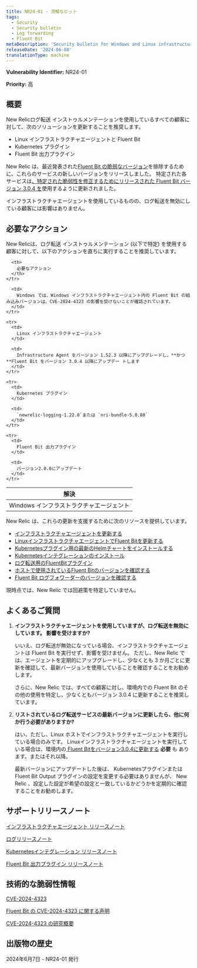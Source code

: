```yaml
---
title: NR24-01 - 流暢なビット
tags:
  - Security
  - Security bulletin
  - Log forwarding
  - Fluent Bit
metaDescription: 'Security bulletin for Windows and Linux infrastructure agent and Fluent Bit, the Kubernetes plugin, and the Fluent Bit output plugin.'
releaseDate: '2024-06-08'
translationType: machine
---
```


<DNT>**Vulnerability Identifier:**</DNT> NR24-01

<DNT>**Priority:**</DNT> 高

## 概要

New Relicログ転送 インストゥルメンテーションを使用しているすべての顧客に対して、次のソリューションを更新することを推奨します。

* Linux インフラストラクチャエージェントと Fluent Bit
* Kubernetes プラグイン
* Fluent Bit 出力プラグイン

New Relic は、最近発表された[Fluent Bit の脆弱なバージョン](https://nvd.nist.gov/vuln/detail/CVE-2024-4323)を排除するために、これらのサービスの新しいバージョンをリリースしました。 特定された各サービスは[、特定された脆弱性を修正するためにリリースされた Fluent Bit バージョン 3.0.4 を](https://fluentbit.io/blog/2024/05/21/statement-on-cve-2024-4323-and-its-fix/)使用するように更新されました。

インフラストラクチャエージェントを使用しているものの、ログ転送を無効にしている顧客には影響はありません。

## 必要なアクション

New Relicは、ログ転送 インストゥルメンテーション (以下で特定) を使用する顧客に対して、以下のアクションを直ちに実行することを推奨しています。

<table>
  <thead>
    <tr>
      <th>
        解決
      </th>

      <th>
        必要なアクション
      </th>
    </tr>
  </thead>

  <tbody>
    <tr>
      <td>
        Windows インフラストラクチャエージェント
      </td>

      <td>
        Windows では、Windows インフラストラクチャエージェント内の Fluent Bit の組み込みバージョンは、CVE-2024-4323 の影響を受けないことが確認されています。
      </td>
    </tr>

    <tr>
      <td>
        Linux インフラストラクチャエージェント
      </td>

      <td>
        Infrastructure Agent をバージョン 1.52.3 以降にアップグレードし、**かつ**Fluent Bit をバージョン 3.0.4 以降にアップデー トします
      </td>
    </tr>

    <tr>
      <td>
        Kubernetes プラグイン
      </td>

      <td>
        `newrelic-logging-1.22.0`または `nri-bundle-5.0.80`
      </td>
    </tr>

    <tr>
      <td>
        Fluent Bit 出力プラグイン
      </td>

      <td>
        バージョン2.0.0にアップデート
      </td>
    </tr>
  </tbody>
</table>

New Relic は、これらの更新を支援するために次のリソースを提供しています。

* [インフラストラクチャエージェントを更新する](/docs/infrastructure/install-infrastructure-agent/update-or-uninstall/update-infrastructure-agent/)
* [LinuxインフラストラクチャエージェントでFluent Bitを更新する](/docs/logs/forward-logs/forward-your-logs-using-infrastructure-agent/#install-fb-version)
* [Kubernetesプラグイン用の最新のHelmチャートをインストールする](https://github.com/newrelic/helm-charts/tree/master?tab=readme-ov-file#Installthecharts)
* [Kubernetesインテグレーションのインストール](/docs/kubernetes-pixie/kubernetes-integration/installation/kubernetes-integration-install-configure/)
* [ログ転送用のFluentBitプラグイン](/docs/logs/forward-logs/fluent-bit-plugin-log-forwarding/)
* [ホストで使用されているFluent Bitのバージョンを確認する](/docs/infrastructure/infrastructure-ui-pages/infrastructure-inventory-page-search-your-entire-infrastructure/#search)
* [Fluent Bit ログフォワーダーのバージョンを確認する](/docs/logs/forward-logs/fluent-bit-plugin-log-forwarding/#upgrade-plugin)

現時点では、New Relic では回避策を特定していません。

## よくあるご質問

1. **インフラストラクチャエージェントを使用していますが、ログ転送を無効にしています。 影響を受けますか?**

   いいえ、ログ転送が無効になっている場合、インフラストラクチャエージェントは Fluent Bit を実行せず、影響を受けません。 ただし、New Relic では、エージェントを定期的にアップグレードし、少なくとも 3 か月ごとに更新を確認して、最新バージョンを使用していることを確認することをお勧めします。

   さらに、New Relic では、すべての顧客に対し、環境内での Fluent Bit のその他の使用を特定し、少なくともバージョン 3.0.4 に更新することを推奨しています。

2. **リストされているログ転送サービスの最新バージョンに更新したら、他に何か行う必要がありますか?**

   はい、ただし、Linux ホストでインフラストラクチャエージェントを実行している場合のみです。 Linuxインフラストラクチャエージェントを実行している場合は、環境内の[ Fluent Bitをバージョン3.0.4に更新する](/docs/logs/forward-logs/forward-your-logs-using-infrastructure-agent/#install-fb-version) **必要** も あります。またはそれ以降。

   最新バージョンにアップデートした後は、 Kubernetesプラグインまたは Fluent Bit Output プラグインの設定を変更する必要はありませんが、 New Relic 、設定した設定が希望の設定と一致しているかどうかを定期的に確認することをお勧めします。

## サポートリリースノート

[インフラストラクチャエージェント リリースノート](/docs/release-notes/infrastructure-release-notes/infrastructure-agent-release-notes/)

[ログリリースノート](/docs/release-notes/logs-release-notes/)

[Kubernetesインテグレーション リリースノート](/docs/release-notes/infrastructure-release-notes/kubernetes-integration-release-notes/3/)

[Fluent Bit 出力プラグイン リリースノート](https://github.com/newrelic/newrelic-fluent-bit-output/releases)

## 技術的な脆弱性情報

[CVE-2024-4323](https://cve.mitre.org/cgi-bin/cvename.cgi?name=CVE-2024-4323)

[Fluent Bit の CVE-2024-4323 に関する声明](https://fluentbit.io/blog/2024/05/21/statement-on-cve-2024-4323-and-its-fix/)

[CVE-2024-4323 の研究概要](https://www.tenable.com/security/research/tra-2024-17)

## 出版物の歴史

2024年6月7日 - NR24-01 発行
